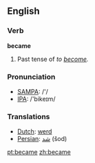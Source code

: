 ==English==

{{rank|point|letter|become|348|became|second|United|free}}

=== Verb ===
'''became'''
# Past tense of ''to [[become]].''

=== Pronunciation ===
*[[w:SAMPA|SAMPA]]: /'/
*[[w:IPA|IPA]]: /'bikeɪm/

=== Translations ===
*[[Dutch]]: [[werd]]
*[[Persian]]: [[شد]] (šod)

[[pt:became]]
[[zh:became]]